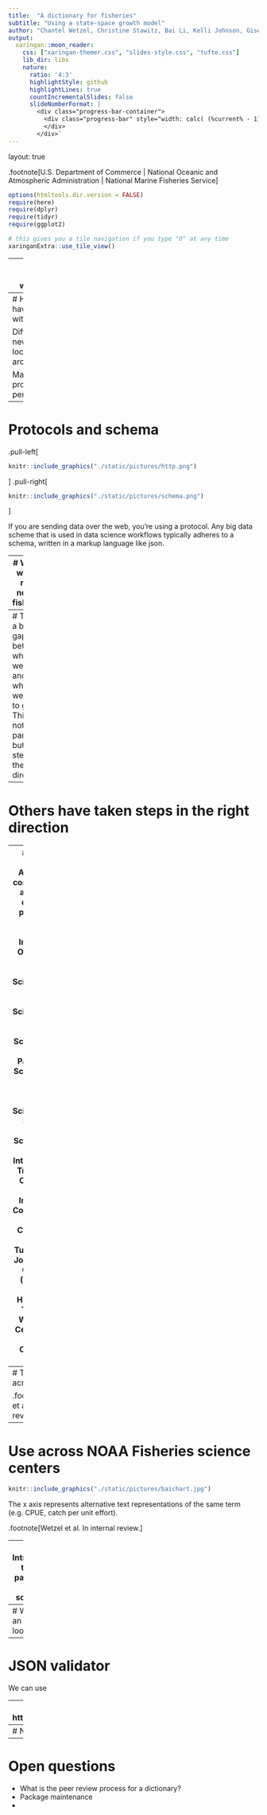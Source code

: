 ```yaml
---
title:  "A dictionary for fisheries"
subtitle: "Using a state-space growth model"
author: "Chantel Wetzel, Christine Stawitz, Bai Li, Kelli Johnson, Giselle Schmitz <br>1 NOAA Fisheries,NWFSC, Seattle, WA <br>2 NOAA Fisheries, OST, Seattle, WA<br> 3 ECS in support of NOAA Fisheries <br> `r Sys.Date()`"
output:
  xaringan::moon_reader:
    css: ["xaringan-themer.css", "slides-style.css", "tufte.css"]
    lib_dir: libs
    nature:
      ratio: '4:3'
      highlightStyle: github
      highlightLines: true
      countIncrementalSlides: false
      slideNumberFormat: |
        <div class="progress-bar-container">
          <div class="progress-bar" style="width: calc( (%current% - 1) / (%total% - 1) * 100%);">
          </div>
        </div>`
---
```

layout: true

.footnote[U.S. Department of Commerce | National Oceanic and Atmospheric Administration | National Marine Fisheries Service]


```r
options(htmltools.dir.version = FALSE)
require(here)
require(dplyr)
require(tidyr)
require(ggplot2)
```

```r
# this gives you a tile navigation if you type "O" at any time
xaringanExtra::use_tile_view()
```
---
# Shift to bring data science tools and workflows into science

These tools promise better science in less time

Facilitate remote collaboration

Reproducibility and fixing the retirement problem

```r
knitr::include_graphics("./static/pictures/openscapes.png")
```

---
# However, these tools have limited promise without standardization

Difficult to transfer tools to new locations/species/computer architectures

Manual steps in data-pre-processing cannot be performed by computers


---
# Protocols and schema 
.pull-left[
```r
knitr::include_graphics("./static/pictures/http.png")
```
]
.pull-right[
```r
knitr::include_graphics("./static/pictures/schema.png")
```
]

If you are sending data over the web, you're using a protocol. Any big data scheme that is used in data science workflows typically adheres to a schema, written in a markup language like json.

---
# Where we are right now in fisheries

"There's no common method or definition for what a projection even is." Andre, in August 2022

---
# Theres a big gap between where we are and where we want to go
This is not a panacea but a step in the right direction

---
# Others have taken steps in the right direction

---
# Bai's text analysis
Assembled a corpus of stock assessment documents produced by Science Centers or International Organization: Alaska Fisheries Science Center, Northeast Fisheries Science Center, Northwest Fisheries Science Center (NWSC), Pacific Island Science Center (PISC), Southeast Fisheries Science Center, Southwest Fisheries Science Center (SWFSC), Inter-American Tropical Tuna Commission (IATTC), International Commission for the Conservation of Atlantic Tunas (ICCAT), Joint Technical Committee (JTC) of the Pacific Hake/Whiting Treaty, and Western and Central Pacific Fisheries Commission (WCPFC).

---
# Total use across 20 terms
```r
knitr::include_graphics("./static/pictures/summedacross.png")
```
The x axis shows terms that were pre-identified as commonly used and sometimes ambiguous terminology.


.footnote[Wetzel et al. In internal review.]
---
# Use across NOAA Fisheries science centers

```r
knitr::include_graphics("./static/pictures/baichart.jpg")
```
The x axis represents alternative text representations of the same term (e.g. CPUE, catch per unit effort).


.footnote[Wetzel et al. In internal review.]

---
# Introduce the R package and schema

.footnote[Wetzel et al. In internal review.]

---
# What an entry looks like


---
# JSON validator

We can use 

---
# Shiny app
https://connect.rstudio.noaa.gov/fishdictionary

---
# Next steps


---
# Open questions
* What is the peer review process for a dictionary?
* Package maintenance
* 